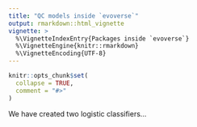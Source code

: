 ```yaml
---
title: "QC models inside `evoverse`"
output: rmarkdown::html_vignette
vignette: >
  %\VignetteIndexEntry{Packages inside `evoverse`}
  %\VignetteEngine{knitr::rmarkdown}
  %\VignetteEncoding{UTF-8}
---
```


```r
knitr::opts_chunk$set(
  collapse = TRUE,
  comment = "#>"
)
```


We have created two logistic classifiers...
